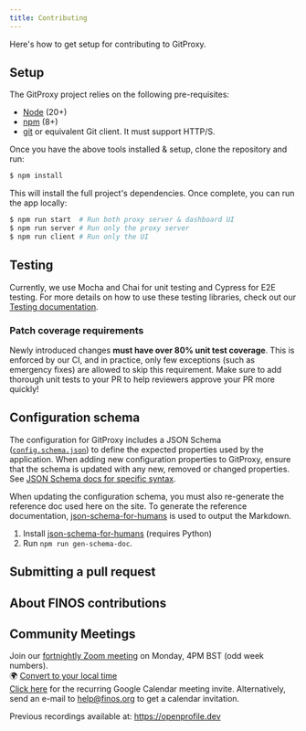```yaml
---
title: Contributing
---
```


Here's how to get setup for contributing to GitProxy.

## Setup
The GitProxy project relies on the following pre-requisites:

- [Node](https://nodejs.org/en/download) (20+)
- [npm](https://npmjs.com/) (8+)
- [git](https://git-scm.com/downloads) or equivalent Git client. It must support HTTP/S.

Once you have the above tools installed & setup, clone the repository and run:

```bash
$ npm install
```

This will install the full project's dependencies. Once complete, you can run the app locally:

```bash
$ npm run start  # Run both proxy server & dashboard UI
$ npm run server # Run only the proxy server
$ npm run client # Run only the UI
```

## Testing

Currently, we use Mocha and Chai for unit testing and Cypress for E2E testing. For more details on how to use these testing libraries, check out our [Testing documentation](testing).

### Patch coverage requirements

Newly introduced changes **must have over 80% unit test coverage**. This is enforced by our CI, and in practice, only few exceptions (such as emergency fixes) are allowed to skip this requirement. Make sure to add thorough unit tests to your PR to help reviewers approve your PR more quickly!

## Configuration schema
The configuration for GitProxy includes a JSON Schema ([`config.schema.json`](https://github.com/finos/git-proxy/blob/main/config.schema.json)) to define the expected properties used by the application. When adding new configuration properties to GitProxy, ensure that the schema is updated with any new, removed or changed properties. See [JSON Schema docs for specific syntax](https://json-schema.org/docs).

When updating the configuration schema, you must also re-generate the reference doc used here on the site. To generate the reference documentation, [json-schema-for-humans](https://github.com/coveooss/json-schema-for-humans) is used to output the Markdown.

1. Install [json-schema-for-humans](https://github.com/coveooss/json-schema-for-humans?tab=readme-ov-file#installation) (requires Python)
2. Run `npm run gen-schema-doc`.

## Submitting a pull request
<!-- Instructions for forking and PRs + note about FINOS CLA as a pre-req before merging -->

## About FINOS contributions
<!-- Notes around signing the CLA. See existing CONTRIBUTING.md -->

## Community Meetings
Join our [fortnightly Zoom meeting](https://zoom-lfx.platform.linuxfoundation.org/meeting/95849833904?password=99413314-d03a-4b1c-b682-1ede2c399595) on Monday, 4PM BST (odd week numbers).  
🌍 [Convert to your local time](https://www.timeanddate.com/worldclock)  
[Click here](https://calendar.google.com/calendar/event?action=TEMPLATE&tmeid=MTRvbzM0NG01dWNvNGc4OGJjNWphM2ZtaTZfMjAyNTA2MDJUMTUwMDAwWiBzYW0uaG9sbWVzQGNvbnRyb2wtcGxhbmUuaW8&tmsrc=sam.holmes%40control-plane.io&scp=ALL) for the recurring Google Calendar meeting invite. 
Alternatively, send an e-mail to [help@finos.org](https://zoom-lfx.platform.linuxfoundation.org/meeting/95849833904?password=99413314-d03a-4b1c-b682-1ede2c399595#:~:text=Need-,an,-invite%3F) to get a calendar invitation. 

Previous recordings available at: https://openprofile.dev